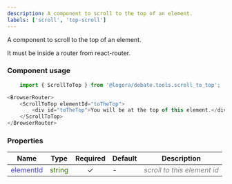 ```yaml
---
description: A component to scroll to the top of an element.
labels: ['scroll', 'top-scroll']
---
```



A component to scroll to the top of an element.

It must be inside a router from react-router.

### Component usage
```js
    import { ScrollToTop } from '@logora/debate.tools.scroll_to_top';
```
```js
<BrowserRouter>
    <ScrollToTop elementId="toTheTop">
        <div id="toTheTop">You will be at the top of this element.</div>
    </ScrollToTop>
</BrowserRouter>
```

### Properties
| **Name**      | **Type** | **Required** | **Default** | **Description** |
| ----------- | ----------- | :-----------: | ----------- | ----------- |
| <font color='#4646c6'>elementId</font> | <font color="#397300">string</font> | &check; | - | <font color="grey">*scroll to this element id*</font> |